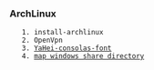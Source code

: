 === ArchLinux ===

	1. install-archlinux
	2. OpenVpn
	3. [[YaHei-consolas-font]]
	4. [[map windows share directory]]
